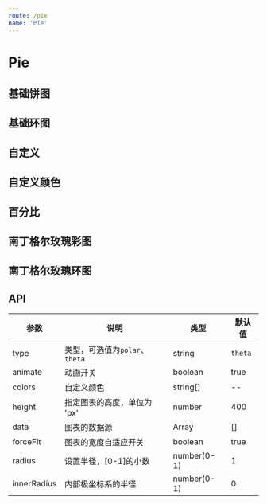 ```yaml
---
route: /pie
name: 'Pie'
---
```


# Pie

## 基础饼图

<Playground>
  <Pie
    data={
      [
        { x: 'chrome', y: 20 },
        { x: 'IE', y: 20 },
        { x: 'Firefox', y: 20 }
      ]
    }
    tooltip={true}
    innerRadius={0}
  />
</Playground>


## 基础环图

<Playground>
  <Pie
    data={[
      { x: 'chrome', y: 20 },
      { x: 'IE', y: 20 },
      { x: 'Firefox', y: 20 }
    ]}
    tooltip={true}
    innerRadius={0.75}
    subTitle="总预警数"
    total={100}
    height={300}
  />
</Playground>

## 自定义

<Playground>
  <Pie
    data={
      [
        { x: '常住', y: 4990 },
        { x: '外来', y: 110 }
      ]
    }
    innerRadius={0.75}
    total={5100}
    legend={{
      visible: true
    }}
    subTitle="出入总人数"
    colors={['#6D5EAC', '#DFDFDF', '#F35A58']}
    tooltip={true}
    height={300}
  />
</Playground>


## 自定义颜色

<Playground>
  <Pie
    data={
      [
        { x: 'chrome', y: 20 },
        { x: 'IE', y: 20 },
        { x: 'Firefox', y: 20 }
      ]
    }
    colors={['#6D5EAC', '#DFDFDF', '#F35A58']}
    tooltip={true}
  />
</Playground>

## 百分比

<Playground>
  <Pie percent={60} />
</Playground>


## 南丁格尔玫瑰彩图

<Playground>
  <Pie
    data={
      [
        { x: "2001", y: 41.8 },
        { x: "2002", y: 38 },
        { x: "2003", y: 33.7 },
        { x: "2004", y: 30 },
        { x: "2005", y: 25.8 },
        { x: "2006", y: 31.7 },
        { x: "2007", y: 33 },
        { x: "2008", y: 46 },
        { x: "2009", y: 38.3 },
      ]
    }
    tooltip={true}
    type="polar"
  />
</Playground>

## 南丁格尔玫瑰环图

<Playground>
  <Pie
    data={
      [
        { x: "2001", y: 41.8 },
        { x: "2002", y: 38 },
        { x: "2003", y: 33.7 },
        { x: "2004", y: 30 },
        { x: "2005", y: 25.8 },
        { x: "2006", y: 31.7 },
        { x: "2007", y: 33 },
        { x: "2008", y: 46 },
        { x: "2009", y: 38.3 },
      ]
    }
    innerRadius={0.2}
    tooltip={true}
    type="polar"
  />
</Playground>

## API

|参数|说明|类型|默认值|
|--|--|--|--|
|type|类型，可选值为`polar`、`theta`| string |`theta`|
|animate|动画开关|boolean|true|
|colors|自定义颜色|string[]|--|
|height|指定图表的高度，单位为 'px'|number|400|
|data|图表的数据源|Array|[]|
|forceFit|图表的宽度自适应开关|boolean|true|
|radius|设置半径，[0-1]的小数|number(0-1)|1|
|innerRadius|内部极坐标系的半径|number(0-1)|0|
